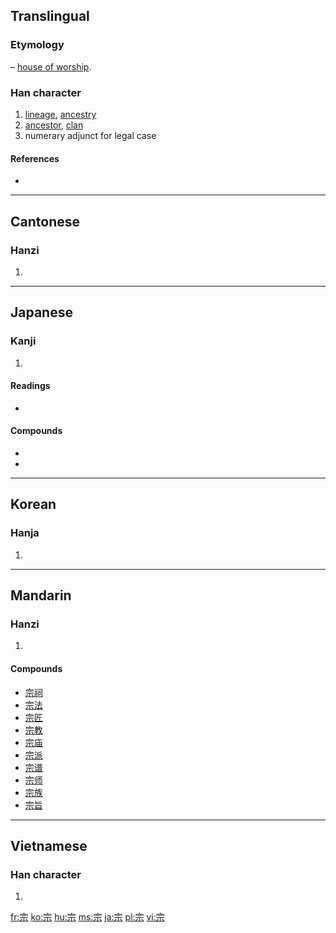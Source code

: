 ==Translingual==
===Etymology===
{{Han compound|宀|示|ls=ic|t1=house|t2=worship}} – [[house of worship]].

===Han character===
{{Han char|rn=40|rad=宀|as=05|sn=8|four=3090<sub>1</sub>|canj=十一一火 (JMMF)|ids=⿱[[宀]][[示]]}}

# [[lineage]], [[ancestry]]
# [[ancestor]], [[clan]]
# numerary adjunct for legal case

====References====
* {{Han ref|kx=0283.140|dkj=07106|dj=0557.050|hdz=20917.110|uh=5B97|ud=23447|bh=A976|bd=43382}}

----

==Cantonese==

===Hanzi===
{{yue-hanzi|jyut=|y=jung1}}

# {{defn|Cantonese|sort=宀05}}

----

==Japanese==

===Kanji===
{{ja-kanji|grade=6|rs=宀05}}

# {{defn|Japanese|sort=宀05}}

====Readings====
* {{ja-readings|on=シュウ (shū), ソウ (sō)|kun=[[むね]] (mune), [[たっとぶ]] (tattobu)}}

====Compounds====
*{{term|宗派||religious [[sect]]|tr=しゅうは, shūha|sc=Jpan|lang=ja}}
*{{term|宗教||religion|tr=[[しゅうきょう]], [[shūkyō]]|lang=ja|sc=Jpan}}

----

==Korean==

===Hanja===
{{ko-hanja|hangeul=종|rv=jong|mr=chong}}

# {{defn|Korean|sort=宀05}}

----

==Mandarin==

===Hanzi===
{{cmn-hanzi|pin=[[zōng]] ([[zong1]])|wg=tsung<sup>1</sup>}}

# {{defn|Mandarin|sort=宀05}}

====Compounds====
* [[宗祠]]
* [[宗法]]
* [[宗匠]]
* [[宗教]]
* [[宗庙]]
* [[宗派]]
* [[宗谱]]
* [[宗师]]
* [[宗族]]
* [[宗旨]]

----

==Vietnamese==

===Han character===
{{vi-hantu|[[tông]], [[tong]], [[tôn]], [[tung]]|rs=宀05}}

# {{defn|Vietnamese|sort=宀05}}

[[fr:宗]]
[[ko:宗]]
[[hu:宗]]
[[ms:宗]]
[[ja:宗]]
[[pl:宗]]
[[vi:宗]]
